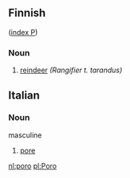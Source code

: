 ==Finnish==
([[Wiktionary:Finnish_index_p|index P]])

===Noun===

# [[reindeer]] ''(Rangifier t. tarandus)''

==Italian==
===Noun===
masculine
#[[pore]]

[[nl:poro]]
[[pl:Poro]]